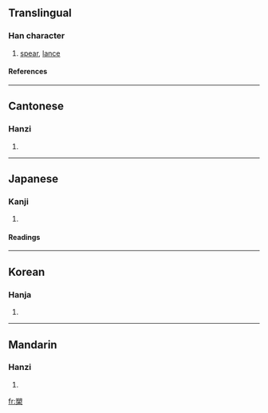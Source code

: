 ==Translingual==
===Han character===
{{Han char|rn=75|rad=木|as=10|sn=14|four=8790<sub>4</sub>|canj=廿月木 (TBD), XX廿月木 (XXTBD)}}
# [[spear]], [[lance]]
====References====
{{Han ref|kx=0546.060|dkj=15316|dj=0933.200|hdz=21269.060|uh=69CA|ud=27082|bh=E254|bd=57940}}

----
==Cantonese==
===Hanzi===
{{yue-hanzi|jyut=|y=sok3}}
# {{defn|Cantonese}}

----
==Japanese==
===Kanji===
{{ja-kanji|grade=|rs=木10}}
# {{defn|Japanese}} 
====Readings====
{{ja-readings|on=[[さく]] (saku)|kun=[[ほこ]] (hoko)}}

----
==Korean==
===Hanja===
{{ko-hanja|hangeul=삭|eumhun=|rv=sak|mr=sak|y=sak}}
# {{defn|Korean}}

----
==Mandarin==
===Hanzi===
{{cmn-hanzi|pin=[[shuò]] ([[shuo4]])|wg=shuo<sup>4</sup>}}
# {{defn|Mandarin}}

[[fr:槊]]